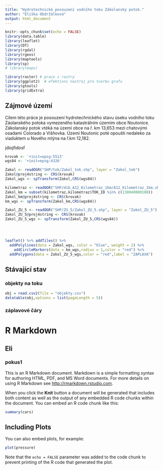 ```yaml
---
title: "Hydrotechnické posouzení vodního toku Zákolanský potok."
author: "Eliška Obdržálková"
output: html_document
---
```


```r
knitr::opts_chunk$set(echo = FALSE)
library(data.table)
library(leaflet)
library(DT)
library(rgdal)
library(rgeos)
library(maptools)
library(sp)
# library(maps)

library(raster) # prace s rastry
library(ggplot2)  # efektivni nastroj pro tvorbu grafu
library(gtools)
library(gridExtra)
```

## Zájmové území
Cílem této práce je posouzení hydrotechnického stavu úseku vodního toku Záolanského potoka vymezeného katastrálním územím obce Noutonice. Zákolanský potok vtéká na území obce na ř. km 13,653 mezi chatovými osadami Colorado a Višňovka. Území Noutonic poté opouští nedaleko za viaduktem u Nového mlýna na ř.km 12,182. 

jdiojfidosf

```r
krovak <- '+init=epsg:5513'
wgs84 <- '+init=epsg:4326'

Zakol <- readOGR("SHP/tok/Zakol_tok.shp", layer = "Zakol_tok")
Zakol@proj4string <- CRS(krovak)
Zakol_wgs <- spTransform(Zakol,CRS(wgs84))

kilometraz <- readOGR("SHP/dib_A12_Kilometraz_1km/A12_Kilometraz_1km.shp", layer = "A12_Kilometraz_1km")
Zakol_km = subset(kilometraz,kilometraz$TOK_ID %in% c(138040000100))
Zakol_km@proj4string <- CRS(krovak)
km_wgs <- spTransform(Zakol_km,CRS(wgs84))

Zakol_ZU_5 <- readOGR("SHP/ZU_5/Zakol_ZU_5.shp", layer = "Zakol_ZU_5")
Zakol_ZU_5@proj4string <- CRS(krovak)
Zakol_ZU_5_wgs <- spTransform(Zakol_ZU_5,CRS(wgs84))




leaflet() %>% addTiles() %>% 
  addPolylines(data = Zakol_wgs, color = "blue", weight = 2) %>% 
    addCircleMarkers(data = km_wgs,radius = 1,color = "red") %>%
  addPolygons(data = Zakol_ZU_5_wgs,color = "red",label = "ZAPLAVA")


```


## Stávající stav
### objekty na toku
```r
obj = read.csv2(file = "objekty.csv")
datatable(obj,options = list(pageLength = 5))
```




### záplavové čáry






# R Markdown
## Eli

### pokus1

This is an R Markdown document. Markdown is a simple formatting syntax for authoring HTML, PDF, and MS Word documents. For more details on using R Markdown see <http://rmarkdown.rstudio.com>.

When you click the **Knit** button a document will be generated that includes both content as well as the output of any embedded R code chunks within the document. You can embed an R code chunk like this:

```r
summary(cars)
```

## Including Plots

You can also embed plots, for example:

```r
plot(pressure)
```

Note that the `echo = FALSE` parameter was added to the code chunk to prevent printing of the R code that generated the plot.
